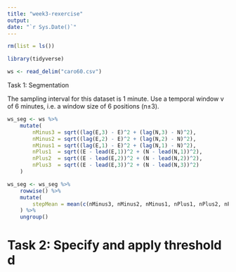```yaml
---
title: "week3-rexercise"
output: 
date: "`r Sys.Date()`"
---
```


```r
rm(list = ls())

library(tidyverse)
```

```r
ws <- read_delim("caro60.csv")
```


Task 1: Segmentation

The sampling interval for this dataset is 1 minute. Use a temporal window v of 6 minutes, i.e. a window size of 6 positions (n±3).

```r
ws_seg <- ws %>% 
    mutate(
        nMinus3 = sqrt((lag(E,3) - E)^2 + (lag(N,3) - N)^2),
        nMinus2 = sqrt((lag(E,2) - E)^2 + (lag(N,2) - N)^2),
        nMinus1 = sqrt((lag(E,1) - E)^2 + (lag(N,1) - N)^2),
        nPlus1  = sqrt((E - lead(E,1))^2 + (N - lead(N,1))^2),
        nPlus2  = sqrt((E - lead(E,2))^2 + (N - lead(N,2))^2),
        nPlus3  = sqrt((E - lead(E,3))^2 + (N - lead(N,3))^2)
    )
```


```r
ws_seg <- ws_seg %>%
    rowwise() %>% 
    mutate(
        stepMean = mean(c(nMinus3, nMinus2, nMinus1, nPlus1, nPlus2, nPlus3))
    ) %>% 
    ungroup()

```


# Task 2: Specify and apply threshold d

```r


```



```r


```


```r


```


```r


```


```r


```


```r


```


```r


```


```r


```


```r


```


```r


```















































